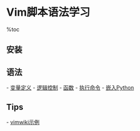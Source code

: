 = Vim脚本语法学习 =

%toc

== 安装 ==
{{{class="brush:bash"
# 1. 下载工具和库
$ sudo apt-get install mercurial libncurses* libncurses5-dev \
               ruby-dev python2.6-dev libperl-dev libgnome2-dev \
               libgnomeui-dev libgtk2.0-dev libatk1.0-dev \
               libbonoboui2-dev libcairo2-dev libx11-dev libxpm-dev \
               libxt-dev

# 2. 下载vim源码
$ hg clone https://vim.googlecode.com/hg/ vim

# 3. 编译vim
# 可选的参数：--enable-python3interp=yes --enable-sniff=yes --enable-hangulinput=yes
#             --with-local-dir=/usr/local --enable-gui=gnome2
$ cd vim
$ ./configure --enable-multibyte=yes --with-features=huge --enable-xim=yes --enable-pythoninterp=yes \
              --enable-gui=yes --enable-cscope=yes --enable-fontset=yes --enable-perlinterp=yes \
              --enable-mzschemeinterp=yes --enable-luainterp=yes --enable-rubyinterp=yes \
              --enable-tclinterp=yes --enable-xim=yes --with-vim-name=vim7.3 --enable-sniff=yes \
              --enable-gui=gnome2

# 4. 安装vim
$ make
$ sudo make install

# 5. 输入法无法使用的解决方法
# 去掉以下两个编译选项
--enable-python3interp=yes \  
--enable-hangulinput \  
}}}

== 语法 ==
- [[变量定义]]
- [[逻辑控制]]
- [[函数]]
- [[执行命令]]
- [[嵌入Python]]

== Tips ==
- [[vimwiki示例]]
